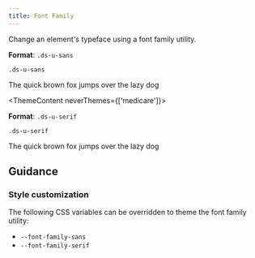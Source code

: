 ```yaml
---
title: Font Family
---
```


Change an element's typeface using a font family utility.

**Format**: `.ds-u-sans`

<EmbeddedExample>
  <section class="example-list">
    <article>
      <code class="ds-u-margin-bottom--1">.ds-u-sans</code>
      <p class="ds-u-sans ds-u-font-size--4xl ds-u-margin-y--0">
        The quick brown fox jumps over the lazy dog
      </p>
    </article>
  </section>
</EmbeddedExample>

<ThemeContent neverThemes={['medicare']}>

**Format**: `.ds-u-serif`

  <EmbeddedExample>
    <section class="example-list">
      <article>
        <code class="ds-u-margin-bottom--1">.ds-u-serif</code>
        <p class="ds-u-serif ds-u-font-size--4xl ds-u-margin-y--0">
          The quick brown fox jumps over the lazy dog
        </p>
      </article>
    </section>
  </EmbeddedExample>
</ThemeContent>

## Guidance

### Style customization

The following CSS variables can be overridden to theme the font family utility:

- `--font-family-sans`
- `--font-family-serif`
